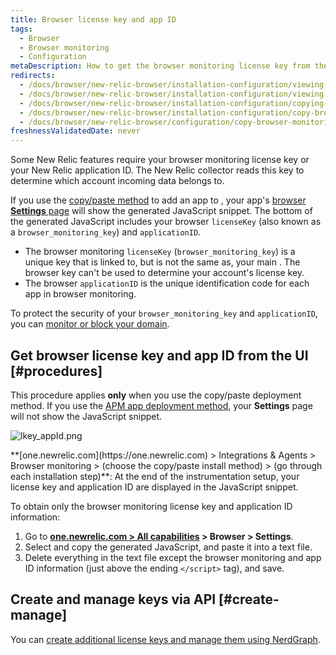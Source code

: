 ```yaml
---
title: Browser license key and app ID
tags:
  - Browser
  - Browser monitoring
  - Configuration
metaDescription: How to get the browser monitoring license key from the UI.
redirects:
  - /docs/browser/new-relic-browser/installation-configuration/viewing-your-browsers-license-key-app-id
  - /docs/browser/new-relic-browser/installation-configuration/viewing-your-browser-apps-license-key-app-id
  - /docs/browser/new-relic-browser/installation-configuration/copying-your-browser-monitoring-license-key-app-id
  - /docs/browser/new-relic-browser/installation-configuration/copy-browser-monitoring-license-key-app-id
  - /docs/browser/new-relic-browser/configuration/copy-browser-monitoring-license-key-app-id
freshnessValidatedDate: never
---
```


Some New Relic features require your browser monitoring license key or your New Relic application ID. The New Relic collector reads this key to determine which account incoming data belongs to.

If you use the [copy/paste method](/docs/browser/new-relic-browser/installation-configuration/adding-apps-new-relic-browser#copy-paste-app) to add an app to <InlinePopover type="browser"/>, your app's [browser <DNT>**Settings**</DNT> page](/docs/browser/new-relic-browser/installation-configuration/browser-settings-ui-options-browser-monitoring) will show the generated JavaScript snippet. The bottom of the generated JavaScript includes your browser `licenseKey` (also known as a `browser_monitoring_key`) and `applicationID`.

* The browser monitoring `licenseKey` (`browser_monitoring_key`) is a unique key that is linked to, but is not the same as, your main <InlinePopover type="licenseKey"/>. The browser key can't be used to determine your account's license key.
* The browser `applicationID` is the unique identification code for each app in browser monitoring.

To protect the security of your `browser_monitoring_key` and `applicationID`, you can [monitor or block your domain](/docs/browser/new-relic-browser/installation-configuration/monitor-or-block-specific-domains).

## Get browser license key and app ID from the UI [#procedures]

This procedure applies <DNT>**only**</DNT> when you use the copy/paste deployment method. If you use the [APM app deployment method](/docs/browser/new-relic-browser/installation-configuration/adding-apps-new-relic-browser), your <DNT>**Settings**</DNT> page will not show the JavaScript snippet.

<img
  title="lkey_appId.png"
  alt="lkey_appId.png"
  src="/images/browser_screenshot-crop_license-app-key.webp"
/>

<figcaption>
  <DNT>**[one.newrelic.com](https://one.newrelic.com) > Integrations & Agents > Browser monitoring > (choose the copy/paste install method) >  (go through each installation step)**</DNT>: At the end of the instrumentation setup, your license key and application ID are displayed in the JavaScript snippet.
</figcaption>

To obtain only the browser monitoring license key and application ID information:

1. Go to <DNT>**[one.newrelic.com > All capabilities](https://one.newrelic.com/all-capabilities) > Browser > Settings**</DNT>.
2. Select and copy the generated JavaScript, and paste it into a text file.
3. Delete everything in the text file except the browser monitoring <InlinePopover type="licenseKey"/> and app ID information (just above the ending `</script>` tag), and save.

## Create and manage keys via API [#create-manage]

You can [create additional license keys and manage them using NerdGraph](/docs/apis/nerdgraph/examples/use-nerdgraph-manage-license-keys-personal-api-keys).
